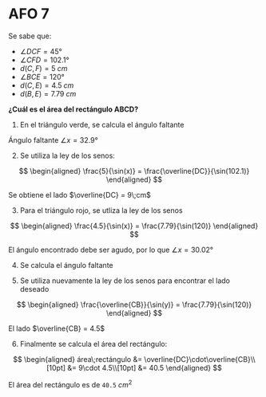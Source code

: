 # AFO 7

<SmartFigure
	id="poligono-irregular"
	src="/inacap/mvfm01/images/fig174.png"
	alt="Polígono irregular"
	caption="Polígono irregular"
	size="medium"
/>

Se sabe que:

- $\angle DCF = 45°$
- $\angle CFD = 102.1°$
- $d(C,F) = 5\;cm$
- $\angle BCE = 120°$
- $d(C,E) = 4.5\;cm$
- $d(B,E) = 7.79\;cm$

**¿Cuál es el área del rectángulo ABCD?**

<Solution>

<SmartFigure
	src="/inacap/mvfm01/images/fig175.png"
	alt="Polígono irregular con datos iniciales"
	caption="Polígono irregular con datos iniciales"
	size="medium"
/>

1. En el triángulo verde, se calcula el ángulo faltante

<SmartFigure
	src="/inacap/mvfm01/images/fig176.png"
	alt="Ángulo faltante de triángulo verde"
	caption="Ángulo faltante de triángulo verde"
	size="medium"
/>

Ángulo faltante $\angle x = 32.9°$

2. Se utiliza la ley de los senos:

$$
\begin{aligned}
    \frac{5}{\sin(x)} = \frac{\overline{DC}}{\sin(102.1)}
\end{aligned}
$$

<SmartFigure
	src="/inacap/mvfm01/images/fig177.png"
	alt="Cálculo de segmento DC"
	caption="Cálculo de segmento DC"
	size="medium"
/>

Se obtiene el lado $\overline{DC} = 9\;cm$

3. Para el triángulo rojo, se utliza la ley de los senos

$$
\begin{aligned}
    \frac{4.5}{\sin(x)} = \frac{7.79}{\sin(120)}
\end{aligned}
$$

<SmartFigure
	src="/inacap/mvfm01/images/fig178.png"
	alt="Segundo ángulo de triángulo rojo"
	caption="Segundo ángulo de triángulo rojo"
	size="medium"
/>

El ángulo encontrado debe ser agudo, por lo que $\angle x = 30.02°$

4. Se calcula el ángulo faltante

<SmartFigure
	src="/inacap/mvfm01/images/fig179.png"
	alt="Ángulo faltante de triángulo rojo"
	caption="Ángulo faltante de triángulo rojo"
	size="medium"
/>

5. Se utiliza nuevamente la ley de los senos para encontrar el lado deseado

$$
\begin{aligned}
    \frac{\overline{CB}}{\sin(y)} = \frac{7.79}{\sin(120)}
\end{aligned}
$$

<SmartFigure
	src="/inacap/mvfm01/images/fig180.png"
	alt="Cálculo de segmento CB"
	caption="Cálculo de segmento CB"
	size="medium"
/>

El lado $\overline{CB} = 4.5$

6. Finalmente se calcula el área del rectángulo:

$$
\begin{aligned}
    área\;rectángulo &= \overline{DC}\cdot\overline{CB}\\[10pt]
    &= 9\cdot 4.5\\[10pt]
    &= 40.5
\end{aligned}
$$

El área del rectángulo es de `40.5` ${cm}^2$ 
</Solution>

